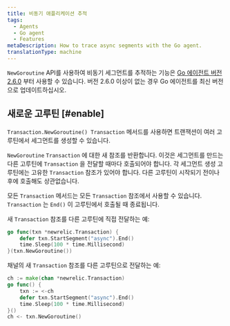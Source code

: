 ```yaml
---
title: 비동기 애플리케이션 추적
tags:
  - Agents
  - Go agent
  - Features
metaDescription: How to trace async segments with the Go agent.
translationType: machine
---
```


`NewGoroutine` API를 사용하여 비동기 세그먼트를 추적하는 기능은 [Go 에이전트 버전 2.6.0](/docs/release-notes/agent-release-notes/go-release-notes) 부터 사용할 수 있습니다. 버전 2.6.0 이상이 없는 경우 Go 에이전트를 최신 버전으로 업데이트하십시오.

## 새로운 고루틴 [#enable]

`Transaction.NewGoroutine() Transaction` 메서드를 사용하면 트랜잭션이 여러 고루틴에서 세그먼트를 생성할 수 있습니다.

`NewGoroutine` `Transaction` 에 대한 새 참조를 반환합니다. 이것은 세그먼트를 만드는 다른 고루틴에 `Transaction` 을 전달할 때마다 호출되어야 합니다. 각 세그먼트 생성 고루틴에는 고유한 `Transaction` 참조가 있어야 합니다. 다른 고루틴이 시작되기 전이나 후에 호출해도 상관없습니다.

모든 `Transaction` 메서드는 모든 `Transaction` 참조에서 사용할 수 있습니다. `Transaction` 는 `End()` 이 고루틴에서 호출될 때 종료됩니다.

새 `Transaction` 참조를 다른 고루틴에 직접 전달하는 예:

```go
go func(txn *newrelic.Transaction) {
    defer txn.StartSegment("async").End()
    time.Sleep(100 * time.Millisecond)
}(txn.NewGoroutine())
```

채널의 새 `Transaction` 참조를 다른 고루틴으로 전달하는 예:

```go
ch := make(chan *newrelic.Transaction)
go func() {
    txn := <-ch
    defer txn.StartSegment("async").End()
    time.Sleep(100 * time.Millisecond)
}()
ch <- txn.NewGoroutine()
```